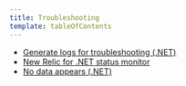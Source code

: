 ```yaml
---
title: Troubleshooting
template: tableOfContents
---
```


* [Generate logs for troubleshooting (.NET)](/docs/agents/net-agent/troubleshooting/generate-logs-troubleshooting-net)
* [New Relic for .NET status monitor](/docs/agents/net-agent/troubleshooting/new-relic-net-status-monitor)
* [No data appears (.NET)](/docs/agents/net-agent/troubleshooting/no-data-appears-net)
